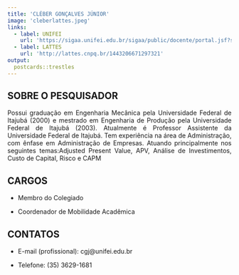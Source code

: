 ```yaml
---
title: 'CLÉBER GONÇALVES JÚNIOR'
image: 'cleberlattes.jpeg'
links:
  - label: UNIFEI
    url: 'https://sigaa.unifei.edu.br/sigaa/public/docente/portal.jsf?siape=2372476'
  - label: LATTES
    url: 'http://lattes.cnpq.br/1443206671297321'
output:
  postcards::trestles
---
```


<div style="text-align: justify">

## SOBRE O PESQUISADOR

Possui graduação em Engenharia Mecânica pela Universidade Federal de Itajubá 
(2000) e mestrado em Engenharia de Produção pela Universidade Federal de 
Itajubá (2003). Atualmente é Professor Assistente da Universidade Federal de 
Itajubá. Tem experiência na área de Administração, com ênfase em Administração 
de Empresas. Atuando principalmente nos seguintes temas:Adjusted Present Value, 
APV, Análise de Investimentos, Custo de Capital, Risco e CAPM

## CARGOS

- Membro do Colegiado

- Coordenador de Mobilidade Acadêmica

## CONTATOS

- E-mail (profissional): cgj@unifei.edu.br 

- Telefone: (35) 3629-1681

